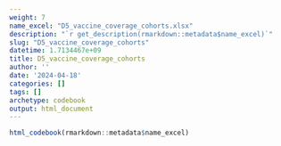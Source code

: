 ```yaml
---
weight: 7
name_excel: "D5_vaccine_coverage_cohorts.xlsx"
description: "`r get_description(rmarkdown::metadata$name_excel)`"
slug: "D5_vaccine_coverage_cohorts"
datetime: 1.7134467e+09
title: D5_vaccine_coverage_cohorts
author: ''
date: '2024-04-18'
categories: []
tags: []
archetype: codebook
output: html_document
---
```


```r
html_codebook(rmarkdown::metadata$name_excel)
```
